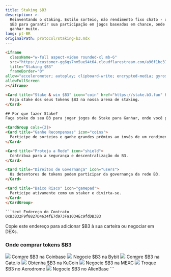 ```yaml
---
title: Staking $B3
description: >-
  Reinventando o staking. Estilo sorteio, não rendimento fixo chato - use seu
  $B3 para garantir sua participação em jogos baseados em chance, onde você pode
  ganhar muito.
lang: pt-BR
originalPath: protocol/staking-b3.mdx
---
```

```html
<iframe
  className="w-full aspect-video rounded-xl mb-6"
  src="https://customer-gg6qs7nm5ue94t64.cloudflarestream.com/a96f1bc377aa869dd18364cf336c372c/iframe?muted=true&loop=true&autoplay=true&poster=https%3A%2F%2Fcustomer-gg6qs7nm5ue94t64.cloudflarestream.com%2Fa96f1bc377aa869dd18364cf336c372c%2Fthumbnails%2Fthumbnail.jpg%3Ftime%3D%26height%3D600"
  title="Staking $B3"
  frameBorder="0"
allow="accelerometer; autoplay; clipboard-write; encrypted-media; gyroscope; picture-in-picture"
allowFullScreen
></iframe>

<Card title="Stake & win $B3" icon="coin" href="https://stake.b3.fun" horizontal>
  Faça stake dos seus tokens $B3 na nossa arena de staking.
</Card>

## Por que fazer Stake?
Faça stake do seu B3 para jogar jogos de Stake para Ganhar, onde você pode ganhar grandes prêmios enquanto ganha rendimento em $B3 e recompensas exclusivas.

<CardGroup cols={2}>
<Card title="Ganhe Recompensas" icon="coins">
  Participe de sorteios e ganhe grandes prêmios ao invés de um rendimento chato.
</Card>

<Card title="Proteja a Rede" icon="shield">
  Contribua para a segurança e descentralização do B3.
</Card>

<Card title="Direitos de Governança" icon="users">
  Os detentores de tokens podem participar da governança da rede B3.
</Card>

<Card title="Baixo Risco" icon="gamepad">
  Participe ativamente como um staker e divirta-se.
</Card>
</CardGroup>

```text Endereço do Contrato
0xB3B32F9f8827D4634fE7d973Fa1034Ec9fdDB3B3
```
Copie este endereço para adicionar $B3 à sua carteira ou negociar em DEXs.


### Onde comprar tokens $B3

<CardGroup cols={3}>
  <Card title="Coinbase" href="https://www.coinbase.com/price/b3-base" horizontal>
    <img src="/images/coinbase-logo.svg" className="w-full bg-black aspect-video object-contain rounded-lg p-2 my-3" />
    Compre $B3 na Coinbase
  </Card>

  <Card title="Bybit" href="https://www.bybit.com/en/trade/spot/B3/USDT" horizontal>
    <img src="/images/bybit-logo.svg" className="w-full bg-black aspect-video object-contain rounded-lg p-2 my-3" />
    Negocie $B3 na Bybit
  </Card>

  <Card title="Gate.io" href="https://www.gate.io/trade/B3_USDT" horizontal>
    <img src="/images/gateio-logo.svg" className="w-full bg-black aspect-video object-contain rounded-lg p-2 my-3" />
    Compre $B3 na Gate.io
  </Card>

  <Card title="KuCoin" href="https://trade.kucoin.com/B3-USDT?utm_source=community_partner_info" horizontal>
    <img src="/images/kucoin-logo.avif" className="w-full bg-black aspect-video object-contain rounded-lg p-2 my-3" />
    Obtenha $B3 na KuCoin
  </Card>

  <Card title="MEXC" href="https://www.mexc.com/exchange/B3_USDT" horizontal>
    <img src="/images/mexc-logo.svg" className="w-full bg-black aspect-video object-contain rounded-lg p-2 my-3" />
    Negocie $B3 na MEXC
  </Card>

  <Card title="Aerodrome" href="https://aerodrome.finance/swap?from=eth&to=0xb3b32f9f8827d4634fe7d973fa1034ec9fddb3b3&chain0=8453&chain1=8453" horizontal>
    <img src="/images/aerodrome-logo.svg" className="w-full bg-black aspect-video object-contain rounded-lg p-2 my-3" />
    Troque $B3 no Aerodrome
  </Card>

  <Card title="AlienBase" href="https://app.alienbase.xyz/?outputCurrency=0xB3B32F9f8827D4634fE7d973Fa1034Ec9fddb3B3&chainId=8453" horizontal>
    <img src="/images/alienbase-logo.svg" className="w-full bg-black aspect-video object-contain rounded-lg p-2 my-3" />
    Negocie $B3 no AlienBase
  </Card>
</CardGroup>
```
